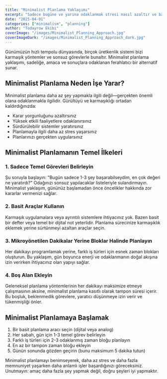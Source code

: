 ```yaml
---
title: "Minimalist Planlama Yaklaşımı"
excerpt: "Sadece bugüne ve yarına odaklanmak stresi nasıl azaltır ve başarıyı nasıl artırır?"
date: "2025-04-01"
categories: ["minimalism", "planning"]
author: "Todayrow Ekibi"
coverImage: "/images/Minimalist_Planning_Approach.jpg"
coverImageDark: "/images/Minimalist_Planning_Approach_dark.jpg"
---
```


Günümüzün hızlı tempolu dünyasında, birçok üretkenlik sistemi bizi karmaşık yöntemler ve sonsuz görevlerle bunaltır. Minimalist planlama yaklaşımı, sadeliğe, amaca ve sonuçlara odaklanan ferahlatıcı bir alternatif sunar.

## Minimalist Planlama Neden İşe Yarar?

Minimalist planlama daha az şey yapmakla ilgili değil—gerçekten önemli olana odaklanmakla ilgilidir. Gürültüyü ve karmaşıklığı ortadan kaldırdığınızda:

- Karar yorgunluğunu azaltırsınız
- Yüksek etkili faaliyetlere odaklanırsınız
- Sürdürülebilir sistemler yaratırsınız
- Planlamayla ilgili daha az stres yaşarsınız
- Planlarınızı gerçekten uygularsınız

## Minimalist Planlamanın Temel İlkeleri

### 1. Sadece Temel Görevleri Belirleyin

Şu soruyla başlayın: "Bugün sadece 1-3 şey başarabilseydim, en çok değeri ne yaratırdı?" Odağınızı sonsuz yapılacaklar listeleriyle sulandırmayın. Minimalist yaklaşım, gününüz başlamadan önce öncelikler hakkında zor kararlar vermenizi sağlar.

### 2. Basit Araçlar Kullanın

Karmaşık uygulamalara veya ayrıntılı sistemlere ihtiyacınız yok. Bazen basit bir defter veya temel bir dijital not yeterlidir. Planlama sürecinize karmaşıklık eklemek yerine sürtünmeyi azaltan araçlar seçin.

### 3. Mikroyönetilen Dakikalar Yerine Bloklar Halinde Planlayın

Her dakikayı programlamak yerine, farklı iş türleri için esnek zaman blokları oluşturun. Bu yaklaşım, gün boyunca enerji ve odaklanmanın doğal akışına izin verirken ihtiyacınız olan yapıyı sağlar.

### 4. Boş Alan Ekleyin

Geleneksel planlama yöntemlerinin her dakikayı maksimize etmeye çalışmasının aksine, minimalist planlama kasıtlı olarak tampon süresi içerir. Bu boşluk, beklenmedik görevlere, yaratıcı düşünmeye izin verir ve tükenmişliği önler.

## Minimalist Planlamaya Başlamak

1. Bir basit planlama aracı seçin (dijital veya analog)
2. Her sabah, gün için 1-3 temel görev belirleyin
3. Farklı iş türleri için 2-3 odaklanmış zaman bloğu planlayın
4. En az bir tampon zaman bloğu ekleyin
5. Günün sonunda gözden geçirin (bunu maksimum 5 dakika tutun)

Minimalist planlamayı benimseyerek, daha az stres ve daha fazla memnuniyet yaşarken daha anlamlı işler başardığınızı göreceksiniz. Unutmayın: amaç daha fazla şey yapmak değil, doğru şeyleri iyi yapmaktır.
